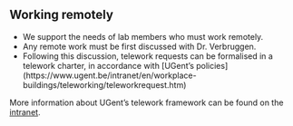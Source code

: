 ## Working remotely

-  We support the needs of lab members who must work remotely.   
-  Any remote work must be first discussed with Dr. Verbruggen. 
- Following this discussion, telework requests can be formalised in a telework charter, in accordance with [UGent's policies]
(https://www.ugent.be/intranet/en/workplace-buildings/teleworking/teleworkrequest.htm)


More information about UGent's telework framework can be found on the [intranet](https://www.ugent.be/intranet/en/workplace-buildings/teleworking). 